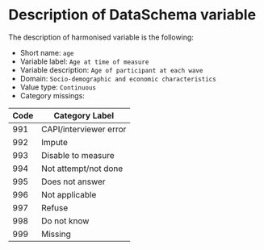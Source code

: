 # Description of DataSchema variable

The description of harmonised variable is the following:

* Short name: `age`
* Variable label: `Age at time of measure`
* Variable description: `Age of participant at each wave`
* Domain: `Socio-demographic and economic characteristics`
* Value type: `Continuous`
* Category missings: 

**Code** | **Category Label**
----| ------------------
991 | CAPI/interviewer error
992 | Impute
993 | Disable to measure
994 | Not attempt/not done
995 | Does not answer
996 | Not applicable
997 | Refuse
998 | Do not know
999 | Missing